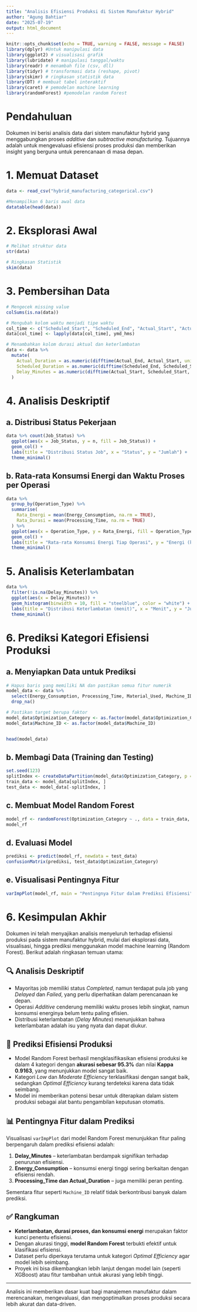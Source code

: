 ```yaml
---
title: "Analisis Efisiensi Produksi di Sistem Manufaktur Hybrid"
author: "Agung Bahtiar"
date: "2025-07-19"
output: html_document
---
```

```r
knitr::opts_chunk$set(echo = TRUE, warning = FALSE, message = FALSE)
library(dplyr) #Untuk manipulasi data
library(ggplot2) # visualisasi grafik
library(lubridate) # manipulasi tanggal/waktu
library(readr) # menambah file (csv, dll)
library(tidyr) # transformasi data (reshape, pivot)
library(skimr) # ringkasan statistik data
library(DT) # membuat tabel interaktif
library(caret) # pemodelan machine learning
library(randomForest) #pemodelan random Forest
```


# Pendahuluan
Dokumen ini berisi analisis data dari sistem manufaktur hybrid yang menggabungkan proses *additive* dan *subtractive manufacturing*. Tujuannya adalah untuk mengevaluasi efisiensi proses produksi dan memberikan insight yang berguna untuk perencanaan di masa depan.

# 1. Memuat Dataset

```r
data <- read_csv("hybrid_manufacturing_categorical.csv")

#Menampilkan 6 baris awal data
datatable(head(data))

```

# 2. Eksplorasi Awal

```r
# Melihat struktur data
str(data)

# Ringkasan Statistik
skim(data)

```


# 3. Pembersihan Data

```r
# Mengecek missing value 
colSums(is.na(data))

# Mengubah kolom waktu menjadi tipe waktu
col_time <- c("Scheduled_Start", "Scheduled_End", "Actual_Start", "Actual_End")
data[col_time] <- lapply(data[col_time], ymd_hms)

# Menambahkan kolom durasi aktual dan keterlambatan
data <- data %>%
  mutate(
    Actual_Duration = as.numeric(difftime(Actual_End, Actual_Start, units = "mins")),
    Scheduled_Duration = as.numeric(difftime(Scheduled_End, Scheduled_Start, units = "mins")),
    Delay_Minutes = as.numeric(difftime(Actual_Start, Scheduled_Start, units = "mins"))
  )

```
# 4. Analisis Deskriptif

## a. Distribusi Status Pekerjaan 
```r
data %>% count(Job_Status) %>%
  ggplot(aes(x = Job_Status, y = n, fill = Job_Status)) +
  geom_col() +
  labs(title = "Distribusi Status Job", x = "Status", y = "Jumlah") +
  theme_minimal()
```


## b. Rata-rata Konsumsi Energi dan Waktu Proses per Operasi
```r
data %>% 
  group_by(Operation_Type) %>%
  summarise(
    Rata_Energi = mean(Energy_Consumption, na.rm = TRUE),
    Rata_Durasi = mean(Processing_Time, na.rm = TRUE)
  ) %>%
  ggplot(aes(x = Operation_Type, y = Rata_Energi, fill = Operation_Type)) +
  geom_col() +
  labs(title = "Rata-rata Konsumsi Energi Tiap Operasi", y = "Energi (kWh)") +
  theme_minimal()
```

# 5. Analisis Keterlambatan

```r
data %>% 
  filter(!is.na(Delay_Minutes)) %>%
  ggplot(aes(x = Delay_Minutes)) +
  geom_histogram(binwidth = 10, fill = "steelblue", color = "white") +
  labs(title = "Distribusi Keterlambatan (menit)", x = "Menit", y = "Jumlah Job") +
  theme_minimal()
```

# 6. Prediksi Kategori Efisiensi Produksi

## a. Menyiapkan Data untuk Prediksi
```r
# Hapus baris yang memiliki NA dan pastikan semua fitur numerik
model_data <- data %>% 
  select(Energy_Consumption, Processing_Time, Material_Used, Machine_ID, Actual_Duration, Delay_Minutes, Optimization_Category) %>%
  drop_na()

# Pastikan target berupa faktor
model_data$Optimization_Category <- as.factor(model_data$Optimization_Category)
model_data$Machine_ID <- as.factor(model_data$Machine_ID)


head(model_data)

```

## b. Membagi Data (Training dan Testing)
```r
set.seed(123)
splitIndex <- createDataPartition(model_data$Optimization_Category, p = 0.7, list = FALSE)
train_data <- model_data[splitIndex, ]
test_data <- model_data[-splitIndex, ]
```

## c. Membuat Model Random Forest
```r
model_rf <- randomForest(Optimization_Category ~ ., data = train_data, ntree = 100, importance = TRUE)
model_rf
```

## d. Evaluasi Model
```r
prediksi <- predict(model_rf, newdata = test_data)
confusionMatrix(prediksi, test_data$Optimization_Category)
```

## e. Visualisasi Pentingnya Fitur
```r
varImpPlot(model_rf, main = "Pentingnya Fitur dalam Prediksi Efisiensi")
```



# 6. Kesimpulan Akhir

Dokumen ini telah menyajikan analisis menyeluruh terhadap efisiensi produksi pada sistem manufaktur hybrid, mulai dari eksplorasi data, visualisasi, hingga prediksi menggunakan model machine learning (Random Forest). Berikut adalah ringkasan temuan utama:

## 🔍 Analisis Deskriptif

- Mayoritas job memiliki status *Completed*, namun terdapat pula job yang *Delayed* dan *Failed*, yang perlu diperhatikan dalam perencanaan ke depan.
- Operasi *Additive* cenderung memiliki waktu proses lebih singkat, namun konsumsi energinya belum tentu paling efisien.
- Distribusi keterlambatan (*Delay Minutes*) menunjukkan bahwa keterlambatan adalah isu yang nyata dan dapat diukur.

## 🤖 Prediksi Efisiensi Produksi

- Model Random Forest berhasil mengklasifikasikan efisiensi produksi ke dalam 4 kategori dengan **akurasi sebesar 95.3%** dan nilai **Kappa 0.9163**, yang menunjukkan model sangat baik.
- Kategori *Low* dan *Moderate Efficiency* terklasifikasi dengan sangat baik, sedangkan *Optimal Efficiency* kurang terdeteksi karena data tidak seimbang.
- Model ini memberikan potensi besar untuk diterapkan dalam sistem produksi sebagai alat bantu pengambilan keputusan otomatis.

## 📊 Pentingnya Fitur dalam Prediksi

Visualisasi `varImpPlot` dari model Random Forest menunjukkan fitur paling berpengaruh dalam prediksi efisiensi adalah:

1. **Delay_Minutes** – keterlambatan berdampak signifikan terhadap penurunan efisiensi.
2. **Energy_Consumption** – konsumsi energi tinggi sering berkaitan dengan efisiensi rendah.
3. **Processing_Time dan Actual_Duration** – juga memiliki peran penting.

Sementara fitur seperti `Machine_ID` relatif tidak berkontribusi banyak dalam prediksi.

## ✅ Rangkuman

- **Keterlambatan, durasi proses, dan konsumsi energi** merupakan faktor kunci penentu efisiensi.
- Dengan akurasi tinggi, **model Random Forest** terbukti efektif untuk klasifikasi efisiensi.
- Dataset perlu diperkaya terutama untuk kategori *Optimal Efficiency* agar model lebih seimbang.
- Proyek ini bisa dikembangkan lebih lanjut dengan model lain (seperti XGBoost) atau fitur tambahan untuk akurasi yang lebih tinggi.

---

Analisis ini memberikan dasar kuat bagi manajemen manufaktur dalam merencanakan, mengevaluasi, dan mengoptimalkan proses produksi secara lebih akurat dan data-driven.


